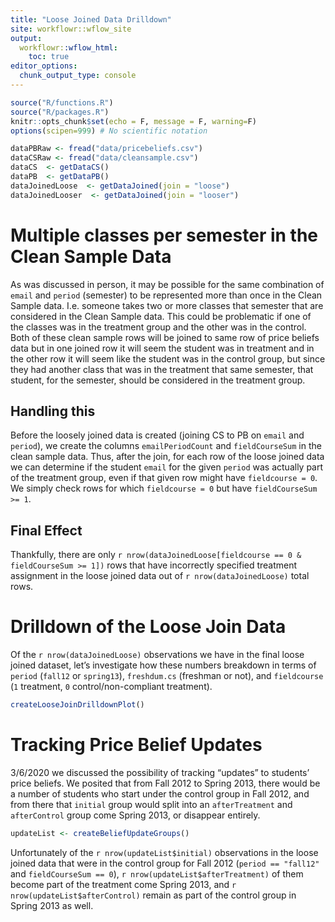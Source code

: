 ```yaml
---
title: "Loose Joined Data Drilldown"
site: workflowr::wflow_site
output:
  workflowr::wflow_html:
    toc: true
editor_options:
  chunk_output_type: console
---
```

<!-- author: "Julian McClellan" -->
<!-- date: "2/something/2020" -->
<!-- output:  -->
<!-- html_document: -->
<!-- toc: true -->

```r
source("R/functions.R")
source("R/packages.R")
knitr::opts_chunk$set(echo = F, message = F, warning=F)
options(scipen=999) # No scientific notation

dataPBRaw <- fread("data/pricebeliefs.csv")
dataCSRaw <- fread("data/cleansample.csv") 
dataCS  <- getDataCS()
dataPB  <- getDataPB()
dataJoinedLoose  <- getDataJoined(join = "loose")
dataJoinedLooser  <- getDataJoined(join = "looser")
```

# Multiple classes per semester in the Clean Sample Data 

As was discussed in person, it may be possible for the same combination of
`email` and `period` (semester) to be represented more than once in the Clean
Sample data. I.e. someone takes two or more classes that semester that are
considered in the Clean Sample data. This could be problematic if one of the
classes was in the treatment group and the other was in the control. Both of
these clean sample rows will be joined to same row of price beliefs data but in
one joined row it will seem the student was in treatment and in the other row
it will seem like the student was in the control group, but since they had
another class that was in the treatment that same semester, that student, for
the semester, should be considered in the treatment group.

## Handling this

Before the loosely joined data is created (joining CS to PB on `email` and
`period`), we create the columns `emailPeriodCount` and `fieldCourseSum` in the
clean sample data. Thus, after the join, for each row of the loose joined data
we can determine if the student `email` for the given `period` was actually part
of the treatment group, even if that given row might have `fieldcourse = 0`. We
simply check rows for which `fieldcourse = 0` but have `fieldCourseSum >= 1`.

## Final Effect

Thankfully, there are only `r nrow(dataJoinedLoose[fieldcourse == 0 & fieldCourseSum >= 1])` rows
that have incorrectly specified treatment assignment in the loose joined data out of `r nrow(dataJoinedLoose)` total rows.


# Drilldown of the Loose Join Data

Of the `r nrow(dataJoinedLoose)` observations we have in the final loose joined
dataset, let's investigate how these numbers breakdown in terms of `period`
(`fall12` or `spring13`), `freshdum.cs` (freshman or not), and `fieldcourse`
(`1` treatment, `0` control/non-compliant treatment).


```r
createLooseJoinDrilldownPlot()
```

# Tracking Price Belief Updates  

3/6/2020 we discussed the possibility of tracking "updates" to students' price
beliefs. We posited that from Fall 2012 to Spring 2013, there would be a number
of students who start under the control group in Fall 2012, and from there that
`initial` group would split into an `afterTreatment` and `afterControl` group
come Spring 2013, or disappear entirely.

```r
updateList <- createBeliefUpdateGroups()
```

Unfortunately of the `r nrow(updateList$initial)` observations in the loose
joined data that were in the control group for Fall 2012 (`period == "fall12"`
and `fieldCourseSum == 0`), `r nrow(updateList$afterTreatment)` of them become
part of the treatment come Spring 2013, and `r nrow(updateList$afterControl)` remain
as part of the control group in Spring 2013 as well.
